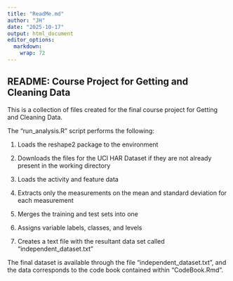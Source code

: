 ```yaml
---
title: "ReadMe.md"
author: "JH"
date: "2025-10-17"
output: html_document
editor_options: 
  markdown: 
    wrap: 72
---
```


## README: Course Project for Getting and Cleaning Data

This is a collection of files created for the final course project for
Getting and Cleaning Data.

The "run_analysis.R" script performs the following:
         
1.  Loads the reshape2 package to the environment

2.  Downloads the files for the UCI HAR Dataset if they are not already present in the working directory

3.  Loads the activity and feature data

4.  Extracts only the measurements on the mean and standard deviation for each measurement

5.  Merges the training and test sets into one 

6.  Assigns variable labels, classes, and levels

7.  Creates a text file with the resultant data set called "independent_dataset.txt"

The final dataset is available through the file "independent_dataset.txt", and the data corresponds to the code book contained within "CodeBook.Rmd".
